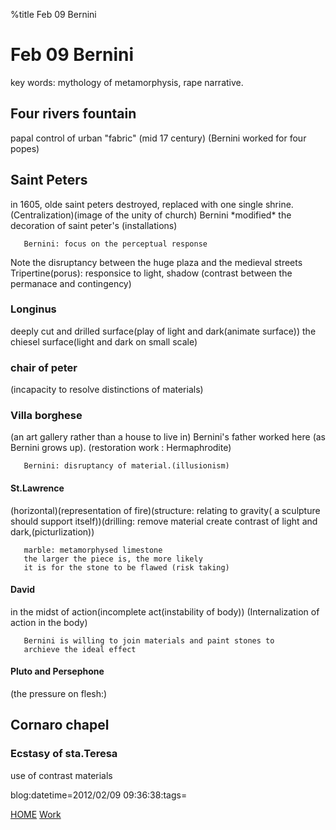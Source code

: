 %title Feb 09 Bernini


=Feb 09 Bernini=

key words: mythology of metamorphysis, rape narrative.

==Four rivers fountain==
papal control of urban "fabric" (mid 17 century)
(Bernini worked for four popes)

==Saint Peters==
in 1605, olde saint peters destroyed, replaced with one single shrine.
(Centralization)(image of the unity of church)
Bernini *modified* the decoration of saint peter's
(installations)
    Bernini: focus on the perceptual response
Note the disruptancy between the huge plaza and the medieval streets
Tripertine(porus): responsice to light, shadow
(contrast between the permanace and contingency)
===Longinus===
deeply cut and drilled surface(play of light and dark(animate surface))
the chiesel surface(light and dark on small scale)

===chair of peter===
(incapacity to resolve distinctions of materials)

===Villa borghese===
(an art gallery rather than a house to live in)
Bernini's father worked here (as Bernini grows up).
(restoration work : Hermaphrodite)

    Bernini: disruptancy of material.(illusionism)

====St.Lawrence====
(horizontal)(representation of fire)(structure: relating to gravity(
a sculpture should support itself))(drilling: remove material
create contrast of light and dark,(picturlization))
    marble: metamorphysed limestone 
    the larger the piece is, the more likely
    it is for the stone to be flawed (risk taking)

====David====
in the midst of action(incomplete act(instability of body))
(Internalization of action in the body)

    Bernini is willing to join materials and paint stones to 
    archieve the ideal effect

====Pluto and Persephone====
(the pressure on flesh:)

==Cornaro chapel==
===Ecstasy of sta.Teresa===
use of contrast materials


blog:datetime=2012/02/09 09:36:38:tags=

[[index|HOME]]   [[Work]]
